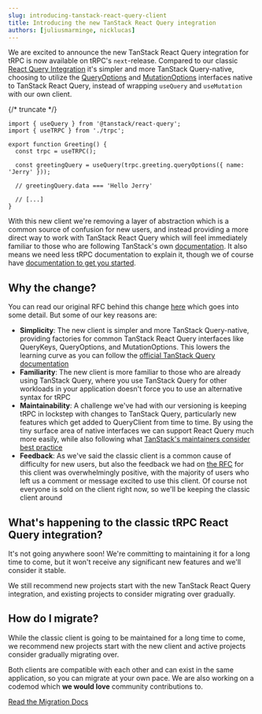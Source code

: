 ```yaml
---
slug: introducing-tanstack-react-query-client
title: Introducing the new TanStack React Query integration
authors: [juliusmarminge, nicklucas]
---
```


We are excited to announce the new TanStack React Query integration for tRPC is now available on tRPC's `next`-release. Compared to our classic [React Query Integration](/docs/client/react) it's simpler and more TanStack Query-native, choosing to utilize the [QueryOptions](https://tanstack.com/query/latest/docs/framework/react/guides/query-options) and [MutationOptions](https://tanstack.com/query/latest/docs/framework/react/guides/mutations) interfaces native to TanStack React Query, instead of wrapping `useQuery` and `useMutation` with our own client.

{/* truncate */}

```tsx title="greeting.tsx"
import { useQuery } from '@tanstack/react-query';
import { useTRPC } from './trpc';

export function Greeting() {
  const trpc = useTRPC();

  const greetingQuery = useQuery(trpc.greeting.queryOptions({ name: 'Jerry' }));

  // greetingQuery.data === 'Hello Jerry'

  // [...]
}
```

With this new client we're removing a layer of abstraction which is a common source of confusion for new users, and instead providing a more direct way to work with TanStack React Query which will feel immediately familiar to those who are following TanStack's own [documentation](https://tanstack.com/query/latest). It also means we need less tRPC documentation to explain it, though we of course have [documentation to get you started](/docs/client/tanstack-react-query/setup).

## Why the change?

You can read our original RFC behind this change [here](https://github.com/trpc/trpc/discussions/6240) which goes into some detail. But some of our key reasons are:

- **Simplicity**: The new client is simpler and more TanStack Query-native, providing factories for common TanStack React Query interfaces like QueryKeys, QueryOptions, and MutationOptions. This lowers the learning curve as you can follow the [official TanStack Query documentation](https://tanstack.com/query/latest)
- **Familiarity**: The new client is more familiar to those who are already using TanStack Query, where you use TanStack Query for other workloads in your application doesn't force you to use an alternative syntax for tRPC
- **Maintainability**: A challenge we've had with our versioning is keeping tRPC in lockstep with changes to TanStack Query, particularly new features which get added to QueryClient from time to time. By using the tiny surface area of native interfaces we can support React Query much more easily, while also following what [TanStack's maintainers consider best practice](https://bsky.app/profile/tkdodo.eu/post/3lgizrcvjmc24)
- **Feedback**: As we've said the classic client is a common cause of difficulty for new users, but also the feedback we had on [the RFC](https://github.com/trpc/trpc/discussions/6240) for this client was overwhelmingly positive, with the majority of users who left us a comment or message excited to use this client. Of course not everyone is sold on the client right now, so we'll be keeping the classic client around

## What's happening to the classic tRPC React Query integration?

It's not going anywhere soon! We're committing to maintaining it for a long time to come, but it won't receive any significant new features and we'll consider it stable.

We still recommend new projects start with the new TanStack React Query integration, and existing projects to consider migrating over gradually.

## How do I migrate?

While the classic client is going to be maintained for a long time to come, we recommend new projects start with the new client and active projects consider gradually migrating over.

Both clients are compatible with each other and can exist in the same application, so you can migrate at your own pace. We are also working on a codemod which **we would love** community contributions to.

[Read the Migration Docs](/docs/client/tanstack-react-query/migrating)
